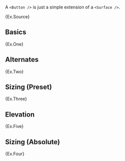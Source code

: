
A `<Button />` is just a simple extension of a `<Surface />`.

<Example>{Ex.Source}</Example>

## Basics

<Example>{Ex.One}</Example>

## Alternates

<Example>{Ex.Two}</Example>

## Sizing (Preset)

<Example>{Ex.Three}</Example>

## Elevation

<Example>{Ex.Five}</Example>

## Sizing (Absolute)

<Example>{Ex.Four}</Example>
